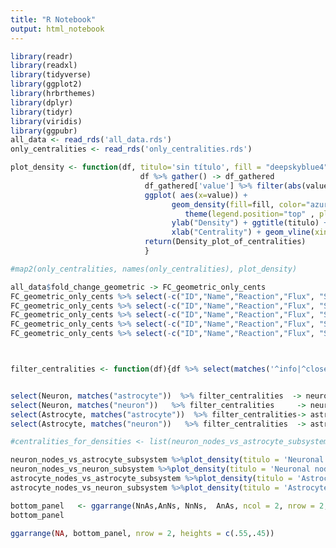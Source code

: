 ```yaml
---
title: "R Notebook"
output: html_notebook
---
```



```r
library(readr)
library(readxl)
library(tidyverse)
library(ggplot2)
library(hrbrthemes)
library(dplyr)
library(tidyr)
library(viridis)
library(ggpubr)
all_data <- read_rds('all_data.rds')
only_centralities <- read_rds('only_centralities.rds')
```

```r

plot_density <- function(df, titulo='sin título', fill = "deepskyblue4"){cut = 0.005
                             df %>% gather() -> df_gathered
                              df_gathered['value'] %>% filter(abs(value) > cut) %>%
                              ggplot( aes(x=value)) +
                                    geom_density(fill=fill, color="azure4", alpha=.8)+
                                       theme(legend.position="top" , plot.title = element_text(size=8.5)) +
                                    ylab("Density") + ggtitle(titulo) +  #ylim(0, 60) +
                                    xlab("Centrality") + geom_vline(xintercept=0, linetype="dashed", color = "black",  size=1) -> Density_plot_of_centralities
                              return(Density_plot_of_centralities)
                              }

#map2(only_centralities, names(only_centralities), plot_density)

all_data$fold_change_geometric -> FC_geometric_only_cents
FC_geometric_only_cents %>% select(-c("ID","Name","Reaction","Flux", "Sensitivity" )) %>% filter(`Node type` == "Sink/Demand Astro")     -> SD_astro
FC_geometric_only_cents %>% select(-c("ID","Name","Reaction","Flux", "Sensitivity" )) %>% filter(`Node type` == "Sink/Demand Neuron")    -> SD_neuron
FC_geometric_only_cents %>% select(-c("ID","Name","Reaction","Flux", "Sensitivity" )) %>% filter(`Node type` == "Neuron")                -> Neuron
FC_geometric_only_cents %>% select(-c("ID","Name","Reaction","Flux", "Sensitivity" )) %>% filter(`Node type` == "Astrocyte")             -> Astrocyte
FC_geometric_only_cents %>% select(-c("ID","Name","Reaction","Flux", "Sensitivity" )) %>% filter(`Node type` == "Exchange")              -> Exchange



filter_centralities <- function(df){df %>% select(matches('^info|^close|^bet|^communi|^katz|^page'))}


select(Neuron, matches("astrocyte"))  %>% filter_centralities  -> neuron_nodes_vs_astrocyte_subsystem
select(Neuron, matches("neuron"))   %>% filter_centralities     -> neuron_nodes_vs_neuron_subsystem
select(Astrocyte, matches("astrocyte"))  %>% filter_centralities-> astrocyte_nodes_vs_astrocyte_subsystem
select(Astrocyte, matches("neuron"))   %>% filter_centralities  -> astrocyte_nodes_vs_neuron_subsystem

#centralities_for_densities <- list(neuron_nodes_vs_astrocyte_subsystem,  neuron_nodes_vs_neuron_subsystem,  astrocyte_nodes_vs_astrocyte_subsystem, astrocyte_nodes_vs_neuron_subsystem )

neuron_nodes_vs_astrocyte_subsystem %>%plot_density(titulo = 'Neuronal nodes/Astrocyte subsystem', fill = 'brown4') -> NnAs
neuron_nodes_vs_neuron_subsystem %>%plot_density(titulo = 'Neuronal nodes/Neuronal subsystem', fill = 'darkorange4') -> NnNs
astrocyte_nodes_vs_astrocyte_subsystem %>%plot_density(titulo = 'Astrocyte nodes/Astrocyte subsystem', fill = 'darkolivegreen4') -> AnAs
astrocyte_nodes_vs_neuron_subsystem %>%plot_density(titulo = 'Astrocyte nodes/Neuron subsystem', fill = 'darkseagreen4') -> AnNs #map(centralities_for_densities, plot_density)

bottom_panel   <- ggarrange(NnAs,AnNs, NnNs,  AnAs, ncol = 2, nrow = 2,  labels = c('c','d','e','f'))
bottom_panel
```

```r
ggarrange(NA, bottom_panel, nrow = 2, heights = c(.55,.45))
```




















